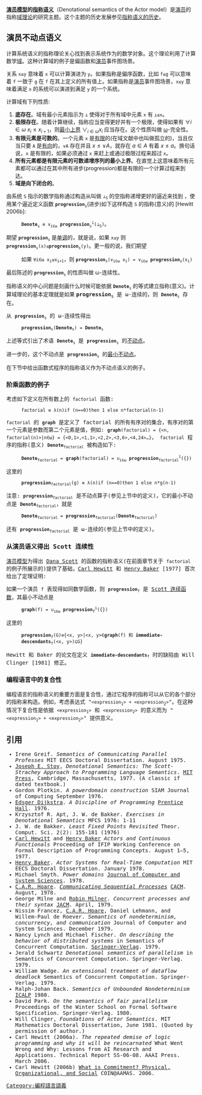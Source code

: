 '''[[演员模型|演员模型]]的[[指称语义|指称语义]]'''（Denotational semantics of the Actor model）是[[演员模型|演员]]的指称[[域理论|域理论]]的研究主题。这个主题的历史发展参见[[指称语义的历史|指称语义的历史]]。

==演员不动点语义==
计算系统语义的指称理论关心找到表示系统作为的数学对象。这个理论利用了计算数学[[域理论|域]]。这种计算域的例子是偏函数和[[演员模型|演员]]事件图场景。

关系 <tt>x≤y</tt> 意味着 <tt>x</tt> 可以计算演进为 <tt>y</tt>。如果指称是偏序函数，比如 <tt>f≤g</tt> 可以意味着 <tt>f</tt> 一致于 <tt>g</tt> 在 <tt>f</tt> 在其上定义的所有值上。如果指称是[[演员模型|演员]]事件图场景，<tt>x≤y</tt> 意味着满足 <tt>x</tt> 的系统可以演进到满足 <tt>y</tt> 的一个系统。

计算域有下列性质:
#'''底存在'''。域有最小元素指示为 <tt>⊥</tt> 使得对于所有域中元素 <tt>x</tt> 有 <tt>⊥≤x</tt>。
#'''极限存在'''。随着计算继续，指称应当变得更好并有一个极限，使得如果有 <math>\forall i \in \omega</math>   <math>x_i \le x_{i+1}</math>，则[[最小上界|最小上界]] <math>\vee_{i \in \omega} x_i</math> 应当存在。这个性质叫做 [[序数|ω]]-完全性。
#'''有限元素是可数的'''。一个元素 <tt>x</tt> 是[[紧致元素|有限]]的(在域文献中也叫做孤立的)，当且仅当只要 <tt>A</tt> 是[[有向集合|有向]]的，<tt>∨A</tt> 存在并且 <math>x \le \vee A</math>，就存在 <math>a \in A</math> 有着 <math>x \le a</math>。换句话说，<tt>x</tt> 是有限的，如果必须通过 <tt>x</tt> 来赶上或通过极限过程来超过 <tt>x</tt>。
#'''所有元素都是有限元素的可数递增序列的最小上界'''。在直觉上这意味着所有元素都可以通过在其中所有进步(progression)都是有限的一个计算过程来到达。
#'''域是向下闭合的'''。

由系统 <tt>S</tt> 指示的数学指称通过构造从叫做 <tt>⊥<sub>S</sub></tt> 的空指称递增更好的逼近来找到 ，使用某个逼近定义函数 <tt>'''progression'''<sub>s</sub></tt>(进步)如下这样构造 <tt>S</tt> 的指称(意义)的 [Hewitt 2006b]:
:<tt>'''Denote'''<sub>s</sub> ≡ ∨<sub>i∈ω</sub> '''progression'''<sub>s</sub><sup>i</sup>(⊥<sub>S</sub>)</tt>。

期望 <tt>'''progression'''<sub>s</sub></tt> 是[[单调函数|单调]]的，就是说，如果 <tt>x≤y</tt> 则   <tt>'''progression'''<sub>s</sub>(x)≤'''progression'''<sub>s</sub>(y)</tt>。更一般的说，我们期望
:如果 <tt>∀i∈ω x<sub>i</sub>≤x<sub>i+1</sub></tt>，则 <tt>'''progression'''<sub>s</sub>(∨<sub>i∈ω</sub> x<sub>i</sub>)  = ∨<sub>i∈ω</sub> '''progression'''<sub>s</sub>(x<sub>i</sub>)</tt>
最后陈述的 <tt>'''progression'''<sub>s</sub></tt> 的性质叫做 ω-连续性。

指称语义的中心问题是刻画什么时候可能依据 <tt>'''Denote'''<sub>s</sub></tt> 的等式建立指称(意义)。计算域理论的基本定理就是如果 <tt>'''progression'''<sub>s</sub><tt> 是 ω-连续的，则 <tt>'''Denote'''<sub>s</sub></tt> 存在。

从  <tt>'''progression'''<sub>s</sub></tt> 的 ω-连续性得出
:<tt>'''progression'''<sub>s</sub>('''Denote'''<sub>s</sub>) = '''Denote'''<sub>s</sub></tt>

上述等式引出了术语 <tt>'''Denote'''<sub>s</sub></tt> 是 <tt>'''progression'''<sub>s</sub></tt> 的[[不动点|不动点]]。

进一步的，这个不动点是 <tt>'''progression'''<sub>s</sub></tt> 的[[最小不动点|最小不动点]]。

在下节中给出函数式程序的指称语义作为不动点语义的例子。

===阶乘函数的例子===

考虑如下定义在所有数上的 <tt>factorial</tt> 函数:
:<tt>factorial ≡  λ(n)if (n==0)then 1 else n*factorial(n-1)</tt>
<tt>factorial</tt> 的 '''<tt>graph</tt>''' 是定义了 factorial 的所有有序对的集合，有序对的第一个元素是参数而第二个元素是值，例如: <tt>'''graph'''(factorial) = {<n, factorial(n)>|n∈ω} = {<0,1>,<1,1>,<2,2>,<3,6>,<4,24>…}</tt>，
<tt>factorial</tt> 程序的指称(意义) <tt>'''Denote'''<sub>factorial</sub></tt> 被构造如下:
:<tt>'''Denote'''<sub>factorial</sub> = '''graph'''(factorial) = ∪<sub>i∈ω</sub> '''progression'''<sub>factorial</sub><sup>i</sup>({})</tt>
这里的
:<tt>'''progression'''<sub>factorial</sub>(g) ≡  λ(n)if (n==0)then 1 else n*g(n-1)</tt>

注意: <tt>'''progression'''<sub>factorial</sub></tt> 是不动点算子(参见上节中的定义)，它的最小不动点是 <tt>'''Denote'''<sub>factorial</sub></tt>，就是
:<tt>'''Denote'''<sub>factorial</sub> = '''progression'''<sub>factorial</sub>('''Denote'''<sub>factorial</sub>)</tt>
还有 <tt>'''progression'''<sub>factorial</sub></tt> 是 ω-连续的(参见上节中的定义)。

===从演员语义得出 Scott 连续性===
[[演员模型|演员模型]]为得出 [[Dana_Scott|Dana Scott]] 的函数的指称语义(在前面章节关于 <tt>factorial</tt> 的例子所展示的)提供了基础，[[Carl_Hewitt|Carl Hewitt]] 和 [[Henry_Baker_(computer_scientist)|Henry Baker]] [1977] 首次给出了定理证明:

如果一个演员 <tt>f</tt> 表现得如同数学函数，则 <tt>'''progression'''<sub>f</sub></tt> 是 [[Scott连续性|Scott 连续函数]]，其最小不动点是
:<tt>'''graph'''(f) = ∪<sub>i∈ω</sub> '''progression'''<sub>f</sub><sup>i</sup>({})</tt></tt>
这里的
:<tt>'''progression'''<sub>f</sub>(G)≡{<x, y>|<x, y>∈'''graph'''(f) 和 '''immediate-descendants'''<sub>f</sub>(<x, y>)⊆G}</tt>
Hewitt 和 Baker 的论文在定义 <tt>'''immediate-descendants'''<sub>f</sub></tt> 时的缺陷由 Will Clinger [1981] 修正。
===编程语言中的复合性===
{{main|复合性原理}}

编程语言的指称语义的重要方面是复合性，通过它程序的指称可以从它的各个部分的指称来构造。例如，考虑表达式 "<tt><expression<sub>1</sub>> + <expression<sub>2</sub>></tt>"。在这种情况下复合性是依据  <tt><expression<sub>1</sub>></tt> 和 <tt><expression<sub>2</sub>></tt> 的意义而为 "<tt><expression<sub>1</sub>> + <expression<sub>2</sub>></tt>" 提供意义。

==引用==
*Irene Greif.  ''Semantics of Communicating Parallel Professes'' MIT EECS Doctoral Dissertation.  August 1975.
*[[Joe_Stoy|Joseph E. Stoy]], ''Denotational Semantics: The Scott-Strachey Approach to Programming Language Semantics''. [[MIT_Press|MIT Press]], Cambridge, Massachusetts, 1977. (A classic if dated textbook.)
*Gordon Plotkin.  ''A powerdomain construction'' SIAM Journal of Computing  September 1976.
*[[Edsger_Dijkstra|Edsger Dijkstra]].  ''A Discipline of Programming'' [[Prentice_Hall|Prentice Hall]].  1976.
*Krzysztof R. Apt, J. W. de Bakker. ''Exercises in Denotational Semantics'' MFCS 1976: 1-11
*J. W. de Bakker. ''Least Fixed Points Revisited'' Theor. Comput. Sci. 2(2): 155-181 (1976)
*[[Carl_Hewitt|Carl Hewitt]] and [[Henry_Baker_(computer_scientist)|Henry Baker]] ''Actors and Continuous Functionals''  Proceeding of IFIP Working Conference on Formal Description of Programming Concepts. August 1–5, 1977.
*[[Henry_Baker_(computer_scientist)|Henry Baker]]. ''Actor Systems for Real-Time Computation'' MIT EECS Doctoral Dissertation. January 1978.
*Michael Smyth.  ''Power domains''  [[Journal_of_Computer_and_System_Sciences|Journal of Computer and System Sciences]].  1978.
*[[C.A.R._Hoare|C.A.R. Hoare]].  ''[[Communicating_Sequential_Processes|Communicating Sequential Processes]]'' [[Communications_of_the_ACM|CACM]].  August, 1978.
*George Milne and [[Robin_Milner|Robin Milner]].  ''Concurrent processes and their syntax''  [[JACM|JACM]].  April, 1979.
*Nissim Francez, [[C.A.R._Hoare|C.A.R. Hoare]], Daniel Lehmann, and Willem-Paul de Roever.  ''Semantics of nondeterminism, concurrency, and communication''  Journal of Computer and System Sciences.  December 1979.
*Nancy Lynch and Michael Fischer.  ''On describing the behavior of distributed systems'' in Semantics of Concurrent Computation.  [[Springer_Science+Business_Media|Springer-Verlag]].  1979.
*Jerald Schwartz ''Denotational semantics of parallelism'' in Semantics of Concurrent Computation.  Springer-Verlag.  1979.
*William Wadge.  ''An extensional treatment of dataflow deadlock'' Semantics of Concurrent Computation.  Springer-Verlag.  1979.
*Ralph-Johan Back. ''Semantics of Unbounded Nondeterminism'' [[ICALP|ICALP]] 1980.
*David Park.  ''On the semantics of fair parallelism'' Proceedings of the Winter School on Formal Software Specification.  Springer-Verlag.  1980.
*Will Clinger, ''Foundations of Actor Semantics''. MIT Mathematics Doctoral Dissertation, June 1981. (Quoted by permission of author.)
*Carl Hewitt (2006a).  ''The repeated demise of logic programming and why it will be reincarnated''   What Went Wrong and Why: Lessons from AI Research and Applications.  Technical Report SS-06-08. AAAI Press.  March 2006.
*Carl Hewitt (2006b) [http://www.pcs.usp.br/~coin-aamas06/10_commitment-43_16pages.pdf What is Commitment? Physical, Organizational, and Social] {{Wayback|url=http://www.pcs.usp.br/~coin-aamas06/10_commitment-43_16pages.pdf |date=20210211011938 }}  COIN@AAMAS.  2006.



[[Category:編程語言語義|Category:編程語言語義]]